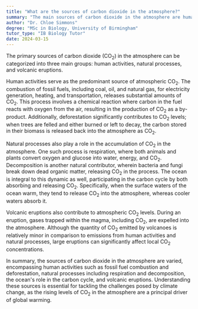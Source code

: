 ```yaml
---
title: "What are the sources of carbon dioxide in the atmosphere?"
summary: "The main sources of carbon dioxide in the atmosphere are human activities, natural processes, and volcanic eruptions."
author: "Dr. Chloe Simmons"
degree: "MSc in Biology, University of Birmingham"
tutor_type: "IB Biology Tutor"
date: 2024-03-15
---
```


The primary sources of carbon dioxide ($\text{CO}_2$) in the atmosphere can be categorized into three main groups: human activities, natural processes, and volcanic eruptions.

Human activities serve as the predominant source of atmospheric $\text{CO}_2$. The combustion of fossil fuels, including coal, oil, and natural gas, for electricity generation, heating, and transportation, releases substantial amounts of $\text{CO}_2$. This process involves a chemical reaction where carbon in the fuel reacts with oxygen from the air, resulting in the production of $\text{CO}_2$ as a by-product. Additionally, deforestation significantly contributes to $\text{CO}_2$ levels; when trees are felled and either burned or left to decay, the carbon stored in their biomass is released back into the atmosphere as $\text{CO}_2$.

Natural processes also play a role in the accumulation of $\text{CO}_2$ in the atmosphere. One such process is respiration, where both animals and plants convert oxygen and glucose into water, energy, and $\text{CO}_2$. Decomposition is another natural contributor, wherein bacteria and fungi break down dead organic matter, releasing $\text{CO}_2$ in the process. The ocean is integral to this dynamic as well, participating in the carbon cycle by both absorbing and releasing $\text{CO}_2$. Specifically, when the surface waters of the ocean warm, they tend to release $\text{CO}_2$ into the atmosphere, whereas cooler waters absorb it.

Volcanic eruptions also contribute to atmospheric $\text{CO}_2$ levels. During an eruption, gases trapped within the magma, including $\text{CO}_2$, are expelled into the atmosphere. Although the quantity of $\text{CO}_2$ emitted by volcanoes is relatively minor in comparison to emissions from human activities and natural processes, large eruptions can significantly affect local $\text{CO}_2$ concentrations.

In summary, the sources of carbon dioxide in the atmosphere are varied, encompassing human activities such as fossil fuel combustion and deforestation, natural processes including respiration and decomposition, the ocean's role in the carbon cycle, and volcanic eruptions. Understanding these sources is essential for tackling the challenges posed by climate change, as the rising levels of $\text{CO}_2$ in the atmosphere are a principal driver of global warming.
    